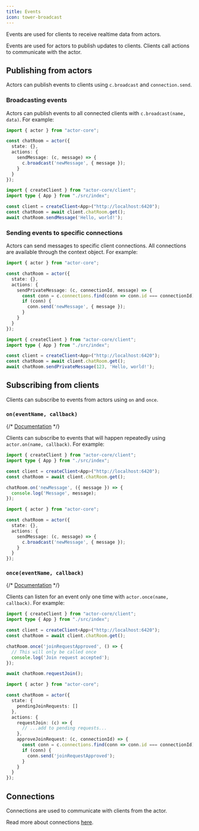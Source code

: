```yaml
---
title: Events
icon: tower-broadcast
---
```


Events are used for clients to receive realtime data from actors.

<Info>Events are used for actors to publish updates to clients. Clients call actions to communicate with the actor.</Info>

## Publishing from actors

Actors can publish events to clients using `c.broadcast` and `connection.send`.

### Broadcasting events

Actors can publish events to all connected clients with `c.broadcast(name, data)`. For example:

<CodeGroup>

```typescript chat_room.ts
import { actor } from "actor-core";

const chatRoom = actor({
  state: {},
  actions: {
    sendMessage: (c, message) => {
      c.broadcast('newMessage', { message });
    }
  }
});
```

```typescript client.ts
import { createClient } from "actor-core/client";
import type { App } from "./src/index";

const client = createClient<App>("http://localhost:6420");
const chatRoom = await client.chatRoom.get();
await chatRoom.sendMessage('Hello, world!');
```

</CodeGroup>

### Sending events to specific connections

Actors can send messages to specific client connections. All connections are available through the context object. For example:

<CodeGroup>

```typescript chat_room.ts
import { actor } from "actor-core";

const chatRoom = actor({
  state: {},
  actions: {
    sendPrivateMessage: (c, connectionId, message) => {
      const conn = c.connections.find(conn => conn.id === connectionId);
      if (conn) {
        conn.send('newMessage', { message });
      }
    }
  }
});
```

```typescript client.ts
import { createClient } from "actor-core/client";
import type { App } from "./src/index";

const client = createClient<App>("http://localhost:6420");
const chatRoom = await client.chatRoom.get();
await chatRoom.sendPrivateMessage(123, 'Hello, world!');
```

</CodeGroup>

## Subscribing from clients

Clients can subscribe to events from actors using `on` and `once`.

### `on(eventName, callback)`

{/* [Documentation](https://jsr.io/@rivet-gg/actor-client/doc/~/ActorHandleRaw.prototype.on.html) */}

Clients can subscribe to events that will happen repeatedly using `actor.on(name, callback)`. For example:

<CodeGroup>

```typescript client.ts
import { createClient } from "actor-core/client";
import type { App } from "./src/index";

const client = createClient<App>("http://localhost:6420");
const chatRoom = await client.chatRoom.get();

chatRoom.on('newMessage', ({ message }) => {
  console.log('Message', message);
});
```

```typescript chat_room.ts
import { actor } from "actor-core";

const chatRoom = actor({
  state: {},
  actions: {
    sendMessage: (c, message) => {
      c.broadcast('newMessage', { message });
    }
  }
});
```

</CodeGroup>

### `once(eventName, callback)`

{/* [Documentation](https://jsr.io/@rivet-gg/actor-client/doc/~/ActorHandleRaw.prototype.once.html) */}

Clients can listen for an event only one time with `actor.once(name, callback)`. For example:

<CodeGroup>

```typescript client.ts
import { createClient } from "actor-core/client";
import type { App } from "./src/index";

const client = createClient<App>("http://localhost:6420");
const chatRoom = await client.chatRoom.get();

chatRoom.once('joinRequestApproved', () => {
  // This will only be called once
  console.log('Join request accepted');
});

await chatRoom.requestJoin();
```

```typescript chat_room.ts
import { actor } from "actor-core";

const chatRoom = actor({
  state: {
    pendingJoinRequests: []
  },
  actions: {
    requestJoin: (c) => {
      // ...add to pending requests...
    },
    approveJoinRequest: (c, connectionId) => {
      const conn = c.connections.find(conn => conn.id === connectionId);
      if (conn) {
        conn.send('joinRequestApproved');
      }
    }
  }
});
```

</CodeGroup>

## Connections

Connections are used to communicate with clients from the actor.

Read more about connections [here](/concepts/connections).
